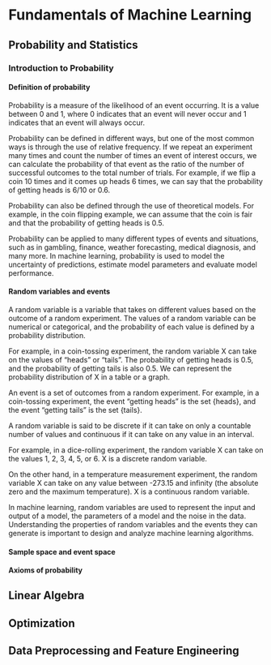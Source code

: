 # Fundamentals of Machine Learning

## Probability and Statistics

### Introduction to Probability
#### Definition of probability

Probability is a measure of the likelihood of an event occurring. It is a value between 0 and 1, where 0 indicates that an event will never occur and 1 indicates that an event will always occur.

Probability can be defined in different ways, but one of the most common ways is through the use of relative frequency. If we repeat an experiment many times and count the number of times an event of interest occurs, we can calculate the probability of that event as the ratio of the number of successful outcomes to the total number of trials. For example, if we flip a coin 10 times and it comes up heads 6 times, we can say that the probability of getting heads is 6/10 or 0.6.

Probability can also be defined through the use of theoretical models. For example, in the coin flipping example, we can assume that the coin is fair and that the probability of getting heads is 0.5.

Probability can be applied to many different types of events and situations, such as in gambling, finance, weather forecasting, medical diagnosis, and many more. In machine learning, probability is used to model the uncertainty of predictions, estimate model parameters and evaluate model performance.

#### Random variables and events

A random variable is a variable that takes on different values based on the outcome of a random experiment. The values of a random variable can be numerical or categorical, and the probability of each value is defined by a probability distribution.

For example, in a coin-tossing experiment, the random variable X can take on the values of "heads" or "tails". The probability of getting heads is 0.5, and the probability of getting tails is also 0.5. We can represent the probability distribution of X in a table or a graph.

An event is a set of outcomes from a random experiment. For example, in a coin-tossing experiment, the event "getting heads" is the set {heads}, and the event "getting tails" is the set {tails}.

A random variable is said to be discrete if it can take on only a countable number of values and continuous if it can take on any value in an interval.

For example, in a dice-rolling experiment, the random variable X can take on the values 1, 2, 3, 4, 5, or 6. X is a discrete random variable.

On the other hand, in a temperature measurement experiment, the random variable X can take on any value between -273.15 and infinity (the absolute zero and the maximum temperature). X is a continuous random variable.

In machine learning, random variables are used to represent the input and output of a model, the parameters of a model and the noise in the data. Understanding the properties of random variables and the events they can generate is important to design and analyze machine learning algorithms.

#### Sample space and event space
#### Axioms of probability

## Linear Algebra
## Optimization
## Data Preprocessing and Feature Engineering